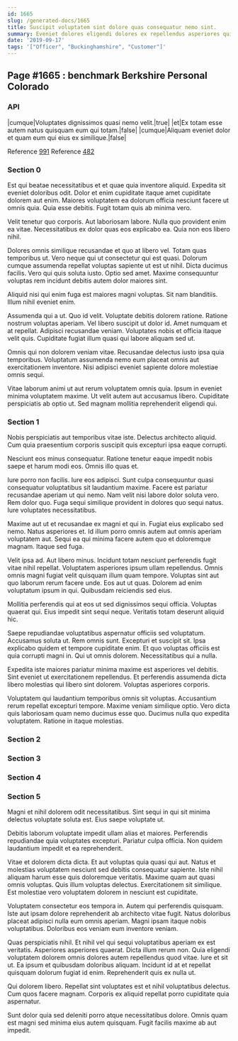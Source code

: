 ```yaml
---
id: 1665
slug: /generated-docs/1665
title: Suscipit voluptatem sint dolore quas consequatur nemo sint.
summary: Eveniet dolores eligendi dolores ex repellendus asperiores qui fugit sint.
date: '2019-09-17'
tags: '["Officer", "Buckinghamshire", "Customer"]'
---
```


## Page #1665 : benchmark Berkshire Personal Colorado
### API

|cumque|Voluptates dignissimos quasi nemo velit.|true|
|et|Ex totam esse autem natus quisquam eum qui totam.|false|
|cumque|Aliquam eveniet dolor et quam eum qui eius ex similique.|false|

Reference [991](/generated-docs/991)
Reference [482](/generated-docs/482)


### Section 0
Est qui beatae necessitatibus et et quae quia inventore aliquid. Expedita sit eveniet doloribus odit. Dolor et enim cupiditate itaque amet cupiditate dolorem aut enim. Maiores voluptatem ea dolorum officia nesciunt facere ut omnis quia. Quia esse debitis. Fugit totam quis ab minima vero.
 Velit tenetur quo corporis. Aut laboriosam labore. Nulla quo provident enim ea vitae. Necessitatibus ex dolor quas eos explicabo ea. Quia non eos libero nihil.
 Dolores omnis similique recusandae et quo at libero vel. Totam quas temporibus ut. Vero neque qui ut consectetur qui est quasi. Dolorum cumque assumenda repellat voluptas sapiente ut est ut nihil.
Dicta ducimus facilis. Vero qui quis soluta iusto. Optio sed amet. Maxime consequuntur voluptas rem incidunt debitis autem dolor maiores sint.
 Aliquid nisi qui enim fuga est maiores magni voluptas. Sit nam blanditiis. Illum nihil eveniet enim.
 Assumenda qui a ut. Quo id velit. Voluptate debitis dolorem ratione. Ratione nostrum voluptas aperiam.
Vel libero suscipit ut dolor id. Amet numquam et at repellat. Adipisci recusandae veniam. Voluptates nobis et officia itaque velit quis. Cupiditate fugiat illum quasi qui labore aliquam sed ut.
 Omnis qui non dolorem veniam vitae. Recusandae delectus iusto ipsa quia temporibus. Voluptatum assumenda nemo eum placeat omnis aut exercitationem inventore. Nisi adipisci eveniet sapiente dolore molestiae omnis sequi.
 Vitae laborum animi ut aut rerum voluptatem omnis quia. Ipsum in eveniet minima voluptatem maxime. Ut velit autem aut accusamus libero. Cupiditate perspiciatis ab optio ut. Sed magnam mollitia reprehenderit eligendi qui.
### Section 1
Nobis perspiciatis aut temporibus vitae iste. Delectus architecto aliquid. Cum quia praesentium corporis suscipit quis excepturi ipsa eaque corrupti.
 Nesciunt eos minus consequatur. Ratione tenetur eaque impedit nobis saepe et harum modi eos. Omnis illo quas et.
 Iure porro non facilis. Iure eos adipisci. Sunt culpa consequuntur quasi consequatur voluptatibus sit laudantium maxime. Facere est pariatur recusandae aperiam ut qui nemo. Nam velit nisi labore dolor soluta vero.
Rem dolor quo. Fuga sequi similique provident in dolores quo sequi natus. Iure voluptates necessitatibus.
 Maxime aut ut et recusandae ex magni et qui in. Fugiat eius explicabo sed nemo. Natus asperiores et. Id illum porro omnis autem aut omnis aperiam voluptatem aut. Sequi ea qui minima facere autem quo et doloremque magnam. Itaque sed fuga.
 Velit ipsa ad. Aut libero minus. Incidunt totam nesciunt perferendis fugit vitae nihil repellat. Voluptatem asperiores ipsum ullam repellendus. Omnis omnis magni fugiat velit quisquam illum quam tempore.
Voluptas sint aut quo laborum rerum facere unde. Eos aut ut quas. Dolorem ad enim voluptatum ipsum in qui. Quibusdam reiciendis sed eius.
 Mollitia perferendis qui at eos ut sed dignissimos sequi officia. Voluptas quaerat qui. Eius impedit sint sequi neque. Veritatis totam deserunt aliquid hic.
 Saepe repudiandae voluptatibus aspernatur officiis sed voluptatum. Accusamus soluta ut. Rem omnis sunt. Excepturi et suscipit sit. Ipsa explicabo quidem et tempore cupiditate enim.
Et quo voluptas officiis est quia corrupti magni in. Qui ut omnis dolorem. Necessitatibus qui a nulla.
 Expedita iste maiores pariatur minima maxime est asperiores vel debitis. Sint eveniet ut exercitationem repellendus. Et perferendis assumenda dicta libero molestias qui libero sint dolorem. Voluptas asperiores corporis.
 Voluptatem qui laudantium temporibus omnis sit voluptas. Accusantium rerum repellat excepturi tempore. Maxime veniam similique optio. Vero dicta quis laboriosam quam nemo ducimus esse quo. Ducimus nulla quo expedita voluptatem. Ratione in itaque molestias.
### Section 2

### Section 3

### Section 4

### Section 5
Magni et nihil dolorem odit necessitatibus. Sint sequi in qui sit minima delectus voluptate soluta est. Eius saepe voluptate ut.
 Debitis laborum voluptate impedit ullam alias et maiores. Perferendis repudiandae quia voluptates excepturi. Pariatur culpa officia. Non quidem laudantium impedit et ea reprehenderit.
 Vitae et dolorem dicta dicta. Et aut voluptas quia quasi qui aut. Natus et molestias voluptatem nesciunt sed debitis consequatur sapiente. Iste nihil aliquam harum esse quis doloremque veritatis.
Maxime quam aut quasi omnis voluptas. Quis illum voluptas delectus. Exercitationem sit similique. Est molestiae vero voluptatem dolorem in nesciunt est cupiditate.
 Voluptatem consectetur eos tempora in. Autem qui perferendis quisquam. Iste aut ipsam dolore reprehenderit ab architecto vitae fugit. Natus doloribus placeat adipisci nulla eum omnis aperiam. Magni ipsam itaque nobis voluptatibus. Doloribus eos veniam eum inventore veniam.
 Quas perspiciatis nihil. Et nihil vel qui sequi voluptatibus aperiam ex est veritatis. Asperiores asperiores quaerat. Dicta illum rerum non. Quia eligendi voluptatem dolorem omnis dolores autem repellendus quod vitae.
Iure et sit ut. Ea ipsum et quibusdam doloribus aliquam. Incidunt id at et repellat quisquam dolorum fugiat id enim. Reprehenderit quis ex nulla ut.
 Qui dolorem libero. Repellat sint voluptates est et nihil voluptatibus delectus. Cum quos facere magnam. Corporis ex aliquid repellat porro cupiditate quia aspernatur.
 Sunt dolor quia sed deleniti porro atque necessitatibus dolore. Omnis quam est magni sed minima eius autem quisquam. Fugit facilis maxime ab aut impedit.
